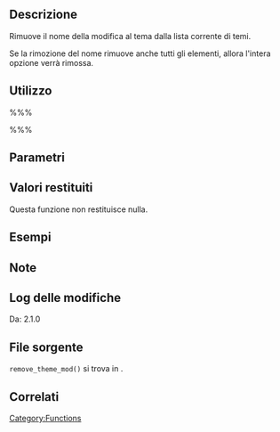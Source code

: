 {{Languages|
{{en|Function Reference/remove_theme_mod}}
{{it|Riferimento funzioni/remove_theme_mod}}
}}

== Descrizione ==
Rimuove il nome della modifica al tema dalla lista corrente di temi.

Se la rimozione del nome rimuove anche tutti gli elementi, allora l'intera opzione verrà rimossa.

== Utilizzo ==
%%%<?php remove_theme_mod( $name ) ?>%%%

== Parametri ==
{{it:Parameter|$name|string|Nome della modifica al tema.}}

== Valori restituiti ==
Questa funzione non restituisce nulla.

== Esempi ==
<!-- Need creative examples. Feel free to link to external examples. -->

== Note ==

== Log delle modifiche ==
Da: 2.1.0

== File sorgente ==
<tt>remove_theme_mod()</tt> si trova in {{Trac|wp-includes/theme.php}}.

== Correlati ==

{{Theme Mod Tags}}

{{it:Tag Footer}}

[[Category:Functions]]
